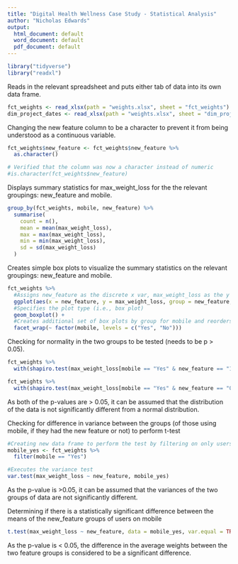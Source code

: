 ---
title: "Digital Health Wellness Case Study - Statistical Analysis"
author: "Nicholas Edwards"
output:
  html_document: default
  word_document: default
  pdf_document: default
---

```{r setup, include=FALSE}
library("tidyverse")
library("readxl")
```

Reads in the relevant spreadsheet and puts either tab of data into its own data frame.

```{r data import}
fct_weights <- read_xlsx(path = "weights.xlsx", sheet = "fct_weights")
dim_project_dates <- read_xlsx(path = "weights.xlsx", sheet = "dim_project_dates")

```

Changing the new feature column to be a character to prevent it from being understood as a continuous variable. 

```{r data cleaning}
fct_weights$new_feature <- fct_weights$new_feature %>%
  as.character()

# Verified that the column was now a character instead of numeric
#is.character(fct_weights$new_feature)
```

Displays summary statistics for max_weight_loss for the the relevant groupings: new_feature and mobile.

```{r summary stats, message = FALSE}
group_by(fct_weights, mobile, new_feature) %>%
  summarise(
    count = n(),
    mean = mean(max_weight_loss),
    max = max(max_weight_loss),
    min = min(max_weight_loss),
    sd = sd(max_weight_loss)
  )

```

Creates simple box plots to visualize the summary statistics on the relevant groupings: new_feature and mobile.

```{r boxplot}
fct_weights %>%
  #Assigns new_feature as the discrete x var, max_weight_loss as the y var, and also adds the color (fill) to distinguish new_feature
  ggplot(aes(x = new_feature, y = max_weight_loss, group = new_feature, fill = new_feature)) +
  #Specifies the plot type (i.e., box plot)
  geom_boxplot() +
  #Creates additional set of box plots by group for mobile and reorders (levels) to have Yes first and No second
  facet_wrap(~ factor(mobile, levels = c("Yes", "No")))
```

Checking for normality in the two groups to be tested (needs to be p > 0.05).

```{r normality test}
fct_weights %>%
  with(shapiro.test(max_weight_loss[mobile == "Yes" & new_feature == "1"]))

fct_weights %>%
  with(shapiro.test(max_weight_loss[mobile == "Yes" & new_feature == "0"]))
```
As both of the p-values are > 0.05, it can be assumed that the distribution of the data is not significantly different from a normal distribution.

Checking for difference in variance between the groups (of those using mobile, if they had the new feature or not) to perform t-test

```{r variance test}
#Creating new data frame to perform the test by filtering on only users on mobile
mobile_yes <- fct_weights %>%
  filter(mobile == "Yes")

#Executes the variance test
var.test(max_weight_loss ~ new_feature, mobile_yes)
```
As the p-value is >0.05, it can be assumed that the variances of the two groups of data are not significantly different. 

Determining if there is a statistically significant difference between the means of the new_feature groups of users on mobile

```{r t-test}
t.test(max_weight_loss ~ new_feature, data = mobile_yes, var.equal = TRUE)
```
As the p-value is < 0.05, the difference in the average weights between the two feature groups is considered to be a significant difference.
